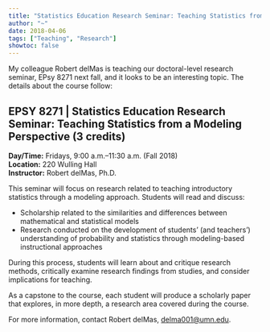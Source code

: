 ```yaml
---
title: "Statistics Education Research Seminar: Teaching Statistics from a Modeling Perspective"
author: "~"
date: 2018-04-06
tags: ["Teaching", "Research"]
showtoc: false
---
```


My colleague Robert delMas is teaching our doctoral-level research seminar, EPsy 8271 next fall, and it looks to be an interesting topic. The details about the course follow:


## EPSY 8271 | Statistics Education Research Seminar: Teaching Statistics from a Modeling Perspective (3 credits)


**Day/Time:** Fridays, 9:00 a.m.&ndash;11:30 a.m. (Fall 2018)<br />
**Location:** 220 Wulling Hall <br />
**Instructor:** Robert delMas, Ph.D.

This seminar will focus on research related to teaching introductory statistics through a modeling approach. Students will read and discuss:

- Scholarship related to the similarities and differences between mathematical and statistical models
- Research conducted on the development of students' (and teachers') understanding of probability and statistics through modeling-based instructional approaches

During this process, students will learn about and critique research methods, critically examine research findings from studies, and consider implications for teaching.

As a capstone to the course, each student will produce a scholarly paper that explores, in more depth, a research area covered during the course.
 
For more information, contact Robert delMas, [delma001@umn.edu](mailto::delma001@umn.edu). 
